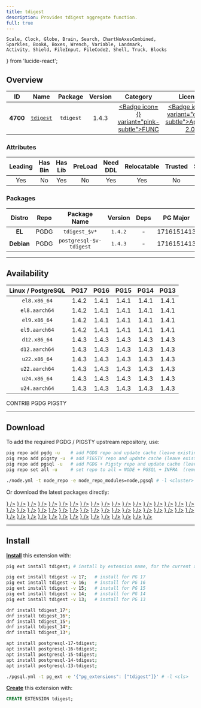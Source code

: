 ```yaml
---
title: tdigest
description: Provides tdigest aggregate function.
full: true
---
```


    Scale, Clock, Globe, Brain, Search, ChartNoAxesCombined,
    Sparkles, BookA, Boxes, Wrench, Variable, Landmark,
    Activity, Shield, FileInput, FileCode2, Shell, Truck, Blocks
} from 'lucide-react';

## Overview

| <TooltipIconButton tooltip="Extension unique identifier" side="top">ID</TooltipIconButton> | <TooltipIconButton tooltip="Extension name" side="top">Name</TooltipIconButton> | <TooltipIconButton tooltip="Package name for installation" side="top">Package</TooltipIconButton> | <TooltipIconButton tooltip="Latest available extension version" side="top">Version</TooltipIconButton> | <TooltipIconButton tooltip="Extension category" side="top">Category</TooltipIconButton> | <TooltipIconButton tooltip="Open source license" side="top">License</TooltipIconButton> | <TooltipIconButton tooltip="Programming language" side="top">Lang</TooltipIconButton> |
|:--------:|:--------:|:----------:|:--------------:|:---------------------------------------:|:------------------------------------------------------:|:----:|
| **4700** | [`tdigest`](https://github.com/tvondra/tdigest) | `tdigest` | 1.4.3 | <a href="/ext/func" className="no-underline"><Badge icon={<Variable />} variant="pink-subtle">FUNC</Badge></a> | <a href="/ext/list/license#apache-20" className="no-underline"><Badge icon={<Scale />} variant="green-subtle">Apache-2.0</Badge></a> | <a href="/ext/list/lang#c"><Badge icon={<FileCode2 />} variant="blue-subtle">C</Badge></a> |

### Attributes

| <TooltipIconButton tooltip="The Primary Leading extension in the Package" side="top">Leading</TooltipIconButton> | <TooltipIconButton tooltip="Contains binary utils" side="top">Has Bin</TooltipIconButton> | <TooltipIconButton tooltip="Contains .so shared library files" side="top">Has Lib</TooltipIconButton> | <TooltipIconButton tooltip="Requires preloading via shared_preload_libraries" side="top">PreLoad</TooltipIconButton> | <TooltipIconButton tooltip="Requires CREATE EXTENSION DDL command" side="top">Need DDL</TooltipIconButton> | <TooltipIconButton tooltip="Can be installed in any schema" side="top">Relocatable</TooltipIconButton> | <TooltipIconButton tooltip="Can be created by non-superuser" side="top">Trusted</TooltipIconButton> | <TooltipIconButton tooltip="Schemas used by this extension" side="top">Schemas</TooltipIconButton> |
|:-------:|:-------:|:-------:|:-------:|:--------:|:-----------:|:-------:|:-------:|
| Yes | No | Yes | No | Yes | Yes | No | - |

### Packages

| <TooltipIconButton tooltip="Linux distribution family, EL or Debian" side="top">Distro</TooltipIconButton> | <TooltipIconButton tooltip="Package repository" side="top">Repo</TooltipIconButton> | <TooltipIconButton tooltip="The RPM/DEB Package Name Pattern (replace $v with real pg major)" side="top">Package Name</TooltipIconButton> | <TooltipIconButton tooltip="Latest package version" side="top">Version</TooltipIconButton> | <TooltipIconButton tooltip="RPM/DEB Package dependencies" side="top">Deps</TooltipIconButton> | <TooltipIconButton tooltip="Available in these PostgreSQL Major Versions" side="top">PG Major</TooltipIconButton> |
|:----------:|:--------:|:------------------------:|:-----------:|:------------:|:------------------:|
|   **EL**   | <Badge variant="blue-subtle"><span className="font-bold">PGDG</span></Badge> | `tdigest_$v*` | `1.4.2` | - | <Badge variant="green-subtle">17</Badge><Badge variant="green-subtle">16</Badge><Badge variant="green-subtle">15</Badge><Badge variant="green-subtle">14</Badge><Badge variant="green-subtle">13</Badge> |
| **Debian** | <Badge variant="blue-subtle"><span className="font-bold">PGDG</span></Badge> | `postgresql-$v-tdigest` | `1.4.3` | - | <Badge variant="green-subtle">17</Badge><Badge variant="green-subtle">16</Badge><Badge variant="green-subtle">15</Badge><Badge variant="green-subtle">14</Badge><Badge variant="green-subtle">13</Badge> |



------

## Availability

| <TooltipIconButton tooltip="Linux Distro Arch / PostgreSQL Major Version" side="top">Linux / PostgreSQL </TooltipIconButton> | **PG17** | **PG16** | **PG15** | **PG14** | **PG13** |
|:-----:|:-----:|:-----:|:-----:|:-----:|:-----:|
| `el8.x86_64` | <Badge variant="blue-subtle">1.4.2</Badge> | <Badge variant="blue-subtle">1.4.1</Badge> | <Badge variant="blue-subtle">1.4.1</Badge> | <Badge variant="blue-subtle">1.4.1</Badge> | <Badge variant="blue-subtle">1.4.1</Badge> |
| `el8.aarch64` | <Badge variant="blue-subtle">1.4.2</Badge> | <Badge variant="blue-subtle">1.4.1</Badge> | <Badge variant="blue-subtle">1.4.1</Badge> | <Badge variant="blue-subtle">1.4.1</Badge> | <Badge variant="blue-subtle">1.4.1</Badge> |
| `el9.x86_64` | <Badge variant="blue-subtle">1.4.2</Badge> | <Badge variant="blue-subtle">1.4.1</Badge> | <Badge variant="blue-subtle">1.4.1</Badge> | <Badge variant="blue-subtle">1.4.1</Badge> | <Badge variant="blue-subtle">1.4.1</Badge> |
| `el9.aarch64` | <Badge variant="blue-subtle">1.4.2</Badge> | <Badge variant="blue-subtle">1.4.1</Badge> | <Badge variant="blue-subtle">1.4.1</Badge> | <Badge variant="blue-subtle">1.4.1</Badge> | <Badge variant="blue-subtle">1.4.1</Badge> |
| `d12.x86_64` | <Badge variant="blue-subtle">1.4.3</Badge> | <Badge variant="blue-subtle">1.4.3</Badge> | <Badge variant="blue-subtle">1.4.3</Badge> | <Badge variant="blue-subtle">1.4.3</Badge> | <Badge variant="blue-subtle">1.4.3</Badge> |
| `d12.aarch64` | <Badge variant="blue-subtle">1.4.3</Badge> | <Badge variant="blue-subtle">1.4.3</Badge> | <Badge variant="blue-subtle">1.4.3</Badge> | <Badge variant="blue-subtle">1.4.3</Badge> | <Badge variant="blue-subtle">1.4.3</Badge> |
| `u22.x86_64` | <Badge variant="blue-subtle">1.4.3</Badge> | <Badge variant="blue-subtle">1.4.3</Badge> | <Badge variant="blue-subtle">1.4.3</Badge> | <Badge variant="blue-subtle">1.4.3</Badge> | <Badge variant="blue-subtle">1.4.3</Badge> |
| `u22.aarch64` | <Badge variant="blue-subtle">1.4.3</Badge> | <Badge variant="blue-subtle">1.4.3</Badge> | <Badge variant="blue-subtle">1.4.3</Badge> | <Badge variant="blue-subtle">1.4.3</Badge> | <Badge variant="blue-subtle">1.4.3</Badge> |
| `u24.x86_64` | <Badge variant="blue-subtle">1.4.3</Badge> | <Badge variant="blue-subtle">1.4.3</Badge> | <Badge variant="blue-subtle">1.4.3</Badge> | <Badge variant="blue-subtle">1.4.3</Badge> | <Badge variant="blue-subtle">1.4.3</Badge> |
| `u24.aarch64` | <Badge variant="blue-subtle">1.4.3</Badge> | <Badge variant="blue-subtle">1.4.3</Badge> | <Badge variant="blue-subtle">1.4.3</Badge> | <Badge variant="blue-subtle">1.4.3</Badge> | <Badge variant="blue-subtle">1.4.3</Badge> |

<Badge variant="green-subtle"><span className="font-black">CONTRIB</span></Badge> <Badge variant="blue-subtle"><span className="font-black">PGDG</span></Badge> <Badge variant="amber-subtle"><span className="font-black">PIGSTY</span></Badge>

------

## Download

To add the required PGDG / PIGSTY upstream repository, use:

```bash tab="pig"
pig repo add pgdg -u    # add PGDG repo and update cache (leave existing repos)
pig repo add pigsty -u  # add PIGSTY repo and update cache (leave existing repos)
pig repo add pgsql -u   # add PGDG + Pigsty repo and update cache (leave existing repos)
pig repo set all -u     # set repo to all = NODE + PGSQL + INFRA  (remove existing repos)
```
```bash tab="pigsty"
./node.yml -t node_repo -e node_repo_modules=node,pgsql # -l <cluster>
```

Or download the latest packages directly:

<Files>
    <Folder name="el8.x86_64">
        <a href="https://download.postgresql.org/pub/repos/yum/17/redhat/rhel-8-x86_64/tdigest_17-1.4.2-1PGDG.rhel8.x86_64.rpm"><File name="tdigest_17-1.4.2-1PGDG.rhel8.x86_64.rpm" icon={<Package className="text-emerald-500" />} /></a>
        <a href="https://download.postgresql.org/pub/repos/yum/16/redhat/rhel-8-x86_64/tdigest_16-1.4.1-1PGDG.rhel8.x86_64.rpm"><File name="tdigest_16-1.4.1-1PGDG.rhel8.x86_64.rpm" icon={<Package className="text-emerald-500" />} /></a>
        <a href="https://download.postgresql.org/pub/repos/yum/15/redhat/rhel-8-x86_64/tdigest_15-1.4.1-1PGDG.rhel8.x86_64.rpm"><File name="tdigest_15-1.4.1-1PGDG.rhel8.x86_64.rpm" icon={<Package className="text-emerald-500" />} /></a>
        <a href="https://download.postgresql.org/pub/repos/yum/14/redhat/rhel-8-x86_64/tdigest_14-1.4.1-1PGDG.rhel8.x86_64.rpm"><File name="tdigest_14-1.4.1-1PGDG.rhel8.x86_64.rpm" icon={<Package className="text-emerald-500" />} /></a>
        <a href="https://download.postgresql.org/pub/repos/yum/13/redhat/rhel-8-x86_64/tdigest_13-1.4.1-1PGDG.rhel8.x86_64.rpm"><File name="tdigest_13-1.4.1-1PGDG.rhel8.x86_64.rpm" icon={<Package className="text-emerald-500" />} /></a>
    </Folder>
    <Folder name="el8.aarch64">
        <a href="https://download.postgresql.org/pub/repos/yum/17/redhat/rhel-8-aarch64/tdigest_17-1.4.2-1PGDG.rhel8.aarch64.rpm"><File name="tdigest_17-1.4.2-1PGDG.rhel8.aarch64.rpm" icon={<Package className="text-orange-500" />} /></a>
        <a href="https://download.postgresql.org/pub/repos/yum/16/redhat/rhel-8-aarch64/tdigest_16-1.4.1-1PGDG.rhel8.aarch64.rpm"><File name="tdigest_16-1.4.1-1PGDG.rhel8.aarch64.rpm" icon={<Package className="text-orange-500" />} /></a>
        <a href="https://download.postgresql.org/pub/repos/yum/15/redhat/rhel-8-aarch64/tdigest_15-1.4.1-1PGDG.rhel8.aarch64.rpm"><File name="tdigest_15-1.4.1-1PGDG.rhel8.aarch64.rpm" icon={<Package className="text-orange-500" />} /></a>
        <a href="https://download.postgresql.org/pub/repos/yum/14/redhat/rhel-8-aarch64/tdigest_14-1.4.1-1PGDG.rhel8.aarch64.rpm"><File name="tdigest_14-1.4.1-1PGDG.rhel8.aarch64.rpm" icon={<Package className="text-orange-500" />} /></a>
        <a href="https://download.postgresql.org/pub/repos/yum/13/redhat/rhel-8-aarch64/tdigest_13-1.4.1-1PGDG.rhel8.aarch64.rpm"><File name="tdigest_13-1.4.1-1PGDG.rhel8.aarch64.rpm" icon={<Package className="text-orange-500" />} /></a>
    </Folder>
    <Folder name="el9.x86_64">
        <a href="https://download.postgresql.org/pub/repos/yum/17/redhat/rhel-9-x86_64/tdigest_17-1.4.2-1PGDG.rhel9.x86_64.rpm"><File name="tdigest_17-1.4.2-1PGDG.rhel9.x86_64.rpm" icon={<Package className="text-emerald-500" />} /></a>
        <a href="https://download.postgresql.org/pub/repos/yum/16/redhat/rhel-9-x86_64/tdigest_16-1.4.1-1PGDG.rhel9.x86_64.rpm"><File name="tdigest_16-1.4.1-1PGDG.rhel9.x86_64.rpm" icon={<Package className="text-emerald-500" />} /></a>
        <a href="https://download.postgresql.org/pub/repos/yum/15/redhat/rhel-9-x86_64/tdigest_15-1.4.1-1PGDG.rhel9.x86_64.rpm"><File name="tdigest_15-1.4.1-1PGDG.rhel9.x86_64.rpm" icon={<Package className="text-emerald-500" />} /></a>
        <a href="https://download.postgresql.org/pub/repos/yum/14/redhat/rhel-9-x86_64/tdigest_14-1.4.1-1PGDG.rhel9.x86_64.rpm"><File name="tdigest_14-1.4.1-1PGDG.rhel9.x86_64.rpm" icon={<Package className="text-emerald-500" />} /></a>
        <a href="https://download.postgresql.org/pub/repos/yum/13/redhat/rhel-9-x86_64/tdigest_13-1.4.1-1PGDG.rhel9.x86_64.rpm"><File name="tdigest_13-1.4.1-1PGDG.rhel9.x86_64.rpm" icon={<Package className="text-emerald-500" />} /></a>
    </Folder>
    <Folder name="el9.aarch64">
        <a href="https://download.postgresql.org/pub/repos/yum/17/redhat/rhel-9-aarch64/tdigest_17-1.4.2-1PGDG.rhel9.aarch64.rpm"><File name="tdigest_17-1.4.2-1PGDG.rhel9.aarch64.rpm" icon={<Package className="text-orange-500" />} /></a>
        <a href="https://download.postgresql.org/pub/repos/yum/16/redhat/rhel-9-aarch64/tdigest_16-1.4.1-1PGDG.rhel9.aarch64.rpm"><File name="tdigest_16-1.4.1-1PGDG.rhel9.aarch64.rpm" icon={<Package className="text-orange-500" />} /></a>
        <a href="https://download.postgresql.org/pub/repos/yum/15/redhat/rhel-9-aarch64/tdigest_15-1.4.1-1PGDG.rhel9.aarch64.rpm"><File name="tdigest_15-1.4.1-1PGDG.rhel9.aarch64.rpm" icon={<Package className="text-orange-500" />} /></a>
        <a href="https://download.postgresql.org/pub/repos/yum/14/redhat/rhel-9-aarch64/tdigest_14-1.4.1-1PGDG.rhel9.aarch64.rpm"><File name="tdigest_14-1.4.1-1PGDG.rhel9.aarch64.rpm" icon={<Package className="text-orange-500" />} /></a>
        <a href="https://download.postgresql.org/pub/repos/yum/13/redhat/rhel-9-aarch64/tdigest_13-1.4.1-1PGDG.rhel9.aarch64.rpm"><File name="tdigest_13-1.4.1-1PGDG.rhel9.aarch64.rpm" icon={<Package className="text-orange-500" />} /></a>
    </Folder>
    <Folder name="d12.x86_64">
        <a href="https://apt.postgresql.org/pub/repos/apt/pool/main/t/tdigest/postgresql-17-tdigest_1.4.3-1.pgdg120+1_arm64.deb"><File name="postgresql-17-tdigest_1.4.3-1.pgdg120+1_arm64.deb" icon={<Box className="text-emerald-500" />} /></a>
        <a href="https://apt.postgresql.org/pub/repos/apt/pool/main/t/tdigest/postgresql-16-tdigest_1.4.3-1.pgdg120+1_arm64.deb"><File name="postgresql-16-tdigest_1.4.3-1.pgdg120+1_arm64.deb" icon={<Box className="text-emerald-500" />} /></a>
        <a href="https://apt.postgresql.org/pub/repos/apt/pool/main/t/tdigest/postgresql-15-tdigest_1.4.3-1.pgdg120+1_arm64.deb"><File name="postgresql-15-tdigest_1.4.3-1.pgdg120+1_arm64.deb" icon={<Box className="text-emerald-500" />} /></a>
        <a href="https://apt.postgresql.org/pub/repos/apt/pool/main/t/tdigest/postgresql-14-tdigest_1.4.3-1.pgdg120+1_arm64.deb"><File name="postgresql-14-tdigest_1.4.3-1.pgdg120+1_arm64.deb" icon={<Box className="text-emerald-500" />} /></a>
        <a href="https://apt.postgresql.org/pub/repos/apt/pool/main/t/tdigest/postgresql-13-tdigest_1.4.3-1.pgdg120+1_arm64.deb"><File name="postgresql-13-tdigest_1.4.3-1.pgdg120+1_arm64.deb" icon={<Box className="text-emerald-500" />} /></a>
    </Folder>
    <Folder name="d12.aarch64">
        <a href="https://apt.postgresql.org/pub/repos/apt/pool/main/t/tdigest/postgresql-17-tdigest_1.4.3-1.pgdg120+1_amd64.deb"><File name="postgresql-17-tdigest_1.4.3-1.pgdg120+1_amd64.deb" icon={<Box className="text-orange-500" />} /></a>
        <a href="https://apt.postgresql.org/pub/repos/apt/pool/main/t/tdigest/postgresql-16-tdigest_1.4.3-1.pgdg120+1_amd64.deb"><File name="postgresql-16-tdigest_1.4.3-1.pgdg120+1_amd64.deb" icon={<Box className="text-orange-500" />} /></a>
        <a href="https://apt.postgresql.org/pub/repos/apt/pool/main/t/tdigest/postgresql-15-tdigest_1.4.3-1.pgdg120+1_amd64.deb"><File name="postgresql-15-tdigest_1.4.3-1.pgdg120+1_amd64.deb" icon={<Box className="text-orange-500" />} /></a>
        <a href="https://apt.postgresql.org/pub/repos/apt/pool/main/t/tdigest/postgresql-14-tdigest_1.4.3-1.pgdg120+1_amd64.deb"><File name="postgresql-14-tdigest_1.4.3-1.pgdg120+1_amd64.deb" icon={<Box className="text-orange-500" />} /></a>
        <a href="https://apt.postgresql.org/pub/repos/apt/pool/main/t/tdigest/postgresql-13-tdigest_1.4.3-1.pgdg120+1_amd64.deb"><File name="postgresql-13-tdigest_1.4.3-1.pgdg120+1_amd64.deb" icon={<Box className="text-orange-500" />} /></a>
    </Folder>
    <Folder name="u22.x86_64">
        <a href="https://apt.postgresql.org/pub/repos/apt/pool/main/t/tdigest/postgresql-17-tdigest_1.4.3-1.pgdg22.04+1_amd64.deb"><File name="postgresql-17-tdigest_1.4.3-1.pgdg22.04+1_amd64.deb" icon={<Box className="text-emerald-500" />} /></a>
        <a href="https://apt.postgresql.org/pub/repos/apt/pool/main/t/tdigest/postgresql-16-tdigest_1.4.3-1.pgdg22.04+1_amd64.deb"><File name="postgresql-16-tdigest_1.4.3-1.pgdg22.04+1_amd64.deb" icon={<Box className="text-emerald-500" />} /></a>
        <a href="https://apt.postgresql.org/pub/repos/apt/pool/main/t/tdigest/postgresql-15-tdigest_1.4.3-1.pgdg22.04+1_amd64.deb"><File name="postgresql-15-tdigest_1.4.3-1.pgdg22.04+1_amd64.deb" icon={<Box className="text-emerald-500" />} /></a>
        <a href="https://apt.postgresql.org/pub/repos/apt/pool/main/t/tdigest/postgresql-14-tdigest_1.4.3-1.pgdg22.04+1_amd64.deb"><File name="postgresql-14-tdigest_1.4.3-1.pgdg22.04+1_amd64.deb" icon={<Box className="text-emerald-500" />} /></a>
        <a href="https://apt.postgresql.org/pub/repos/apt/pool/main/t/tdigest/postgresql-13-tdigest_1.4.3-1.pgdg22.04+1_amd64.deb"><File name="postgresql-13-tdigest_1.4.3-1.pgdg22.04+1_amd64.deb" icon={<Box className="text-emerald-500" />} /></a>
    </Folder>
    <Folder name="u22.aarch64">
        <a href="https://apt.postgresql.org/pub/repos/apt/pool/main/t/tdigest/postgresql-17-tdigest_1.4.3-1.pgdg22.04+1_arm64.deb"><File name="postgresql-17-tdigest_1.4.3-1.pgdg22.04+1_arm64.deb" icon={<Box className="text-orange-500" />} /></a>
        <a href="https://apt.postgresql.org/pub/repos/apt/pool/main/t/tdigest/postgresql-16-tdigest_1.4.3-1.pgdg22.04+1_arm64.deb"><File name="postgresql-16-tdigest_1.4.3-1.pgdg22.04+1_arm64.deb" icon={<Box className="text-orange-500" />} /></a>
        <a href="https://apt.postgresql.org/pub/repos/apt/pool/main/t/tdigest/postgresql-15-tdigest_1.4.3-1.pgdg22.04+1_arm64.deb"><File name="postgresql-15-tdigest_1.4.3-1.pgdg22.04+1_arm64.deb" icon={<Box className="text-orange-500" />} /></a>
        <a href="https://apt.postgresql.org/pub/repos/apt/pool/main/t/tdigest/postgresql-14-tdigest_1.4.3-1.pgdg22.04+1_arm64.deb"><File name="postgresql-14-tdigest_1.4.3-1.pgdg22.04+1_arm64.deb" icon={<Box className="text-orange-500" />} /></a>
        <a href="https://apt.postgresql.org/pub/repos/apt/pool/main/t/tdigest/postgresql-13-tdigest_1.4.3-1.pgdg22.04+1_arm64.deb"><File name="postgresql-13-tdigest_1.4.3-1.pgdg22.04+1_arm64.deb" icon={<Box className="text-orange-500" />} /></a>
    </Folder>
    <Folder name="u24.x86_64">
        <a href="https://apt.postgresql.org/pub/repos/apt/pool/main/t/tdigest/postgresql-17-tdigest_1.4.3-1.pgdg24.04+1_amd64.deb"><File name="postgresql-17-tdigest_1.4.3-1.pgdg24.04+1_amd64.deb" icon={<Box className="text-emerald-500" />} /></a>
        <a href="https://apt.postgresql.org/pub/repos/apt/pool/main/t/tdigest/postgresql-16-tdigest_1.4.3-1.pgdg24.04+1_amd64.deb"><File name="postgresql-16-tdigest_1.4.3-1.pgdg24.04+1_amd64.deb" icon={<Box className="text-emerald-500" />} /></a>
        <a href="https://apt.postgresql.org/pub/repos/apt/pool/main/t/tdigest/postgresql-15-tdigest_1.4.3-1.pgdg24.04+1_amd64.deb"><File name="postgresql-15-tdigest_1.4.3-1.pgdg24.04+1_amd64.deb" icon={<Box className="text-emerald-500" />} /></a>
        <a href="https://apt.postgresql.org/pub/repos/apt/pool/main/t/tdigest/postgresql-14-tdigest_1.4.3-1.pgdg24.04+1_amd64.deb"><File name="postgresql-14-tdigest_1.4.3-1.pgdg24.04+1_amd64.deb" icon={<Box className="text-emerald-500" />} /></a>
        <a href="https://apt.postgresql.org/pub/repos/apt/pool/main/t/tdigest/postgresql-13-tdigest_1.4.3-1.pgdg24.04+1_amd64.deb"><File name="postgresql-13-tdigest_1.4.3-1.pgdg24.04+1_amd64.deb" icon={<Box className="text-emerald-500" />} /></a>
    </Folder>
    <Folder name="u24.aarch64">
        <a href="https://apt.postgresql.org/pub/repos/apt/pool/main/t/tdigest/postgresql-17-tdigest_1.4.3-1.pgdg24.04+1_arm64.deb"><File name="postgresql-17-tdigest_1.4.3-1.pgdg24.04+1_arm64.deb" icon={<Box className="text-orange-500" />} /></a>
        <a href="https://apt.postgresql.org/pub/repos/apt/pool/main/t/tdigest/postgresql-16-tdigest_1.4.3-1.pgdg24.04+1_arm64.deb"><File name="postgresql-16-tdigest_1.4.3-1.pgdg24.04+1_arm64.deb" icon={<Box className="text-orange-500" />} /></a>
        <a href="https://apt.postgresql.org/pub/repos/apt/pool/main/t/tdigest/postgresql-15-tdigest_1.4.3-1.pgdg24.04+1_arm64.deb"><File name="postgresql-15-tdigest_1.4.3-1.pgdg24.04+1_arm64.deb" icon={<Box className="text-orange-500" />} /></a>
        <a href="https://apt.postgresql.org/pub/repos/apt/pool/main/t/tdigest/postgresql-14-tdigest_1.4.3-1.pgdg24.04+1_arm64.deb"><File name="postgresql-14-tdigest_1.4.3-1.pgdg24.04+1_arm64.deb" icon={<Box className="text-orange-500" />} /></a>
        <a href="https://apt.postgresql.org/pub/repos/apt/pool/main/t/tdigest/postgresql-13-tdigest_1.4.3-1.pgdg24.04+1_arm64.deb"><File name="postgresql-13-tdigest_1.4.3-1.pgdg24.04+1_arm64.deb" icon={<Box className="text-orange-500" />} /></a>
    </Folder>
</Files>

------

## Install

[**Install**](/docs/pgsql/extension/install) this extension with:

```bash tab="pig"
pig ext install tdigest; # install by extension name, for the current active PG version

pig ext install tdigest -v 17;   # install for PG 17
pig ext install tdigest -v 16;   # install for PG 16
pig ext install tdigest -v 15;   # install for PG 15
pig ext install tdigest -v 14;   # install for PG 14
pig ext install tdigest -v 13;   # install for PG 13
```
```bash tab="yum" 
dnf install tdigest_17*;
dnf install tdigest_16*;
dnf install tdigest_15*;
dnf install tdigest_14*;
dnf install tdigest_13*;
```
```bash tab="apt" 
apt install postgresql-17-tdigest;
apt install postgresql-16-tdigest;
apt install postgresql-15-tdigest;
apt install postgresql-14-tdigest;
apt install postgresql-13-tdigest;
```
```bash tab="ansible"
./pgsql.yml -t pg_ext -e '{"pg_extensions": ["tdigest"]}' # -l <cls>
```

[**Create**](/docs/pgsql/extension/create) this extension with:

```sql
CREATE EXTENSION tdigest;
```


